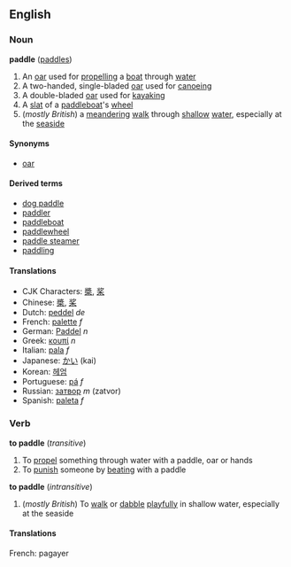 ==English==

===Noun===
'''paddle''' ([[paddles]])
#An [[oar]] used for [[propelling]] a [[boat]] through [[water]]
#A two-handed, single-bladed [[oar]] used for [[canoe]]ing
#A double-bladed [[oar]] used for [[kayak]]ing
#A [[slat]] of a [[paddleboat]]'s [[wheel]]
#(''mostly British'') a [[meandering]] [[walk]] through [[shallow]] [[water]], especially at the [[seaside]]

====Synonyms====
*[[oar]]

====Derived terms====
*[[dog paddle]]
*[[paddler]]
*[[paddleboat]]
*[[paddlewheel]]
*[[paddle steamer]]
*[[paddling]]

====Translations====
*CJK Characters: [[槳]], [[桨]]
*Chinese: [[槳]], [[桨]]
*Dutch: [[peddel]] ''de''
*French: [[palette]] ''f''
*German: [[Paddel]] ''n''
*Greek: [[κουπί]] ''n''
*Italian: [[pala]] ''f''
*Japanese: [[かい]] (kai)
*Korean: [[헤엄]]
*Portuguese: [[pá]] ''f''
*Russian: [[затвор]] ''m'' (zatvor)
*Spanish: [[paleta]] ''f''

===Verb===
'''to paddle'''  (''transitive'')
#To [[propel]] something through water with a paddle, oar or hands
#To [[punish]] someone by [[beating]] with a paddle
'''to paddle'''  (''intransitive'')
#(''mostly British'') To [[walk]] or [[dabble]] [[playfully]] in shallow water, especially at the seaside

====Translations====
French: pagayer